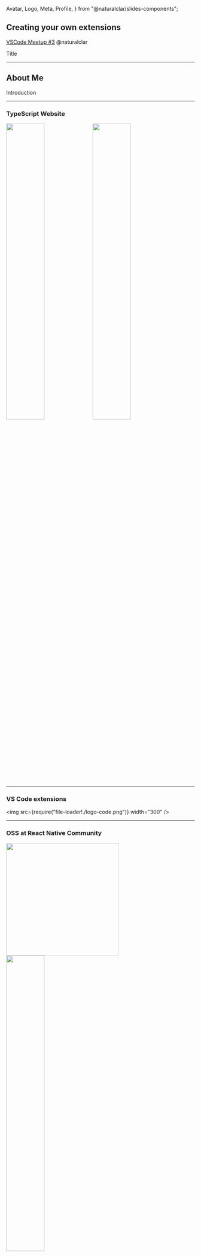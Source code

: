 Avatar,
Logo,
Meta,
Profile,
} from "@naturalclar/slides-components";

<Head>
  <Meta
    title="creating-your-own-extensions"
    description="Enter description here"
    publishedAt={'2020-02-18T17:53:01.710Z'}
    host="https://creating-your-own-extensions.naturalclar.now.sh"
  />
</Head>

## Creating your own extensions

[VSCode Meetup #3](https://vscode.connpass.com/event/166047/)
@naturalclar

<Notes>Title</Notes>

---

## About Me

<Profile />

<Notes>Introduction</Notes>

---

### TypeScript Website

<div style={{display:"flex", justifyContent:"center"}}>
  <img src={require("file-loader!./typescript-website-1.png")} width="45%"/>
  <img src={require("file-loader!./typescript-website-2.png")} width="45%"/>
</div>

---

### VS Code extensions

<img src={require("file-loader!./logo-code.png")} width="300" />

---

### OSS at React Native Community

<div style={{display:"flex", justifyContent:"center"}}>
  <img src={require("file-loader!./logo-react-native.png")}  height="300"/>
  <img src={require("file-loader!./react-native-windows.png")} width="45%"/>
</div>


---

### TypeScript and Flow

<div style={{display:"flex", justifyContent:"center"}}>
  <img src={require("file-loader!./logo-typescript.png")} width="300"/>
  <img src={require("file-loader!./logo-flowtype.png")} width="300"/>
</div>


---

### VS Code settings for Flow

<img src={require("file-loader!./vscode-flow-config.png")} />

---

### VS Code Workspace Settings

<img src={require("file-loader!./vscode-workspace-settings.png")} />

---

# I want to write it in JSON!

---

### No command for Workspace Settings (JSON)

<img src={require("file-loader!./command-palette-settings.png")} />

---

### So I made it

[Workspace Settings](https://github.com/Naturalclar/workspace-settings.git)

<img src={require("file-loader!./open-workspace-settings.png")} width="50%" />

---

### How to make extensions

[Your First Extension](https://code.visualstudio.com/api/get-started/your-first-extension)

---

<CodeSurferLayout>

```bash subtitle="Install Yeoman and Generator for VSC Exttension"
yarn global add yo generator-code
```

```bash subtitle="Run Yeoman Generator"
yo code
```

```bash subtitle="Answer Questions"
yo code

# ? What type of extension do you want to create? New Extension (TypeScript)
# ? What's the name of your extension? HelloWorld
### Press <Enter> to choose default for all options below ###

# ? What's the identifier of your extension? helloworld
# ? What's the description of your extension? LEAVE BLANK
# ? Initialize a git repository? Yes
# ? Which package manager to use? npm
```

</CodeSurferLayout>

---

# Debug It

[Debugger Extension](https://code.visualstudio.com/api/extension-guides/debugger-extension)

---

# Publish It

[Publishing extension](https://code.visualstudio.com/api/working-with-extensions/publishing-extension)

---

### vsce 

cli for vs code extension

```
yarn global add vsce
```

---

### One command to publish

```
vsce publish
```

---

# That's it!

---

THANK YOU
